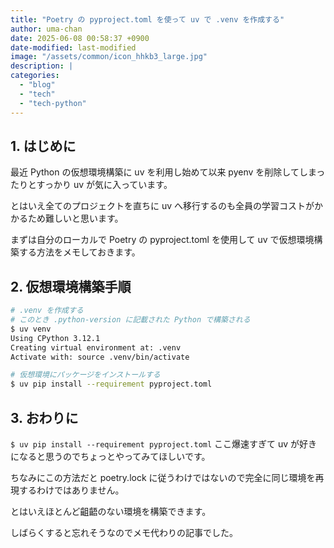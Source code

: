 ```yaml
---
title: "Poetry の pyproject.toml を使って uv で .venv を作成する"
author: uma-chan
date: 2025-06-08 00:58:37 +0900
date-modified: last-modified
image: "/assets/common/icon_hhkb3_large.jpg"
description: |
categories:
  - "blog"
  - "tech"
  - "tech-python"
---
```


## 1. はじめに

最近 Python の仮想環境構築に uv を利用し始めて以来 pyenv を削除してしまったりとすっかり uv が気に入っています。

とはいえ全てのプロジェクトを直ちに uv へ移行するのも全員の学習コストがかかるため難しいと思います。

まずは自分のローカルで Poetry の pyproject.toml を使用して uv で仮想環境構築する方法をメモしておきます。

## 2. 仮想環境構築手順

```.sh
# .venv を作成する
# このとき .python-version に記載された Python で構築される
$ uv venv
Using CPython 3.12.1
Creating virtual environment at: .venv
Activate with: source .venv/bin/activate

# 仮想環境にパッケージをインストールする
$ uv pip install --requirement pyproject.toml
```

## 3. おわりに

`$ uv pip install --requirement pyproject.toml` ここ爆速すぎて uv が好きになると思うのでちょっとやってみてほしいです。

ちなみにこの方法だと poetry.lock に従うわけではないので完全に同じ環境を再現するわけではありません。

とはいえほとんど齟齬のない環境を構築できます。

しばらくすると忘れそうなのでメモ代わりの記事でした。
